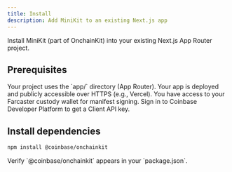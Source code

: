 ```yaml
---
title: Install
description: Add MiniKit to an existing Next.js app
---
```


Install MiniKit (part of OnchainKit) into your existing Next.js App Router project.

## Prerequisites

<AccordionGroup>
<Accordion title="Next.js App Router">
Your project uses the `app/` directory (App Router).
</Accordion>
<Accordion title="Deployment">
Your app is deployed and publicly accessible over HTTPS (e.g., Vercel).
</Accordion>
<Accordion title="Farcaster account">
You have access to your Farcaster custody wallet for manifest signing.
</Accordion>
<Accordion title="CDP account (for API key)">
Sign in to Coinbase Developer Platform to get a Client API key.
</Accordion>
</AccordionGroup>

## Install dependencies

```bash
npm install @coinbase/onchainkit
```

<Check>
Verify `@coinbase/onchainkit` appears in your `package.json`.
</Check>



